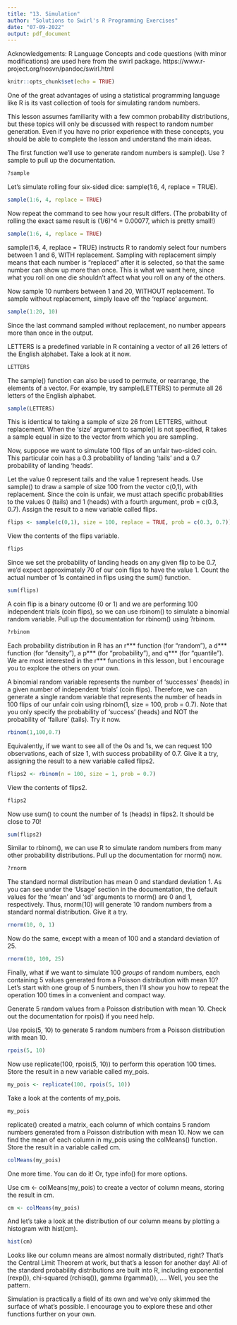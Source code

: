 ```yaml
---
title: "13. Simulation"
author: "Solutions to Swirl's R Programming Exercises"
date: "07-09-2022"
output: pdf_document
---
```


Acknowledgements: R Language Concepts and code questions (with minor modifications) are used here from the swirl package. https://www.r-project.org/nosvn/pandoc/swirl.html

```r
knitr::opts_chunk$set(echo = TRUE)
```

One of the great advantages of using a statistical programming language like R is its vast collection of tools for
simulating random numbers.

This lesson assumes familiarity with a few common probability distributions, but these topics will only be discussed
with respect to random number generation. Even if you have no prior experience with these concepts, you should be able
to complete the lesson and understand the main ideas.

The first function we'll use to generate random numbers is sample(). Use ?sample to pull up the documentation.

```r
?sample
```

Let's simulate rolling four six-sided dice: sample(1:6, 4, replace = TRUE).

```r
sample(1:6, 4, replace = TRUE)
```

Now repeat the command to see how your result differs. (The probability of rolling the exact same result is (1/6)^4 =
0.00077, which is pretty small!)

```r
sample(1:6, 4, replace = TRUE)
```

sample(1:6, 4, replace = TRUE) instructs R to randomly select four numbers between 1 and 6, WITH replacement. Sampling
with replacement simply means that each number is "replaced" after it is selected, so that the same number can show up
more than once. This is what we want here, since what you roll on one die shouldn't affect what you roll on any of the
others.

Now sample 10 numbers between 1 and 20, WITHOUT replacement. To sample without replacement, simply leave off the
'replace' argument.


```r
sample(1:20, 10)
```
Since the last command sampled without replacement, no number appears more than once in the output.

LETTERS is a predefined variable in R containing a vector of all 26 letters of the English alphabet. Take a look at it
now.

```r
LETTERS
```
The sample() function can also be used to permute, or rearrange, the elements of a vector. For example, try
sample(LETTERS) to permute all 26 letters of the English alphabet.

```r
sample(LETTERS)
```
This is identical to taking a sample of size 26 from LETTERS, without replacement. When the 'size' argument to sample()
is not specified, R takes a sample equal in size to the vector from which you are sampling.

Now, suppose we want to simulate 100 flips of an unfair two-sided coin. This particular coin has a 0.3 probability of
landing 'tails' and a 0.7 probability of landing 'heads'.

Let the value 0 represent tails and the value 1 represent heads. Use sample() to draw a sample of size 100 from the
vector c(0,1), with replacement. Since the coin is unfair, we must attach specific probabilities to the values 0
(tails) and 1 (heads) with a fourth argument, prob = c(0.3, 0.7). Assign the result to a new variable called flips.

```r
flips <- sample(c(0,1), size = 100, replace = TRUE, prob = c(0.3, 0.7))
```

View the contents of the flips variable.

```r
flips
```

Since we set the probability of landing heads on any given flip to be 0.7, we'd expect approximately 70 of our coin
flips to have the value 1. Count the actual number of 1s contained in flips using the sum() function.

```r
sum(flips)
```

A coin flip is a binary outcome (0 or 1) and we are performing 100 independent trials (coin flips), so we can use
rbinom() to simulate a binomial random variable. Pull up the documentation for rbinom() using ?rbinom.

```r
?rbinom
```

Each probability distribution in R has an r*** function (for "random"), a d*** function (for "density"), a p*** (for
"probability"), and q*** (for "quantile"). We are most interested in the r*** functions in this lesson, but I encourage
you to explore the others on your own.

A binomial random variable represents the number of 'successes' (heads) in a given number of independent 'trials' (coin                                 flips). Therefore, we can generate a single random variable that represents the number of heads in 100 flips of our
unfair coin using rbinom(1, size = 100, prob = 0.7). Note that you only specify the probability of 'success' (heads)
and NOT the probability of 'failure' (tails). Try it now.

```r
rbinom(1,100,0.7)
```

Equivalently, if we want to see all of the 0s and 1s, we can request 100 observations, each of size 1, with success
probability of 0.7. Give it a try, assigning the result to a new variable called flips2.

```r
flips2 <- rbinom(n = 100, size = 1, prob = 0.7)
```

View the contents of flips2.

```r
flips2
```

Now use sum() to count the number of 1s (heads) in flips2. It should be close to 70!

```r
sum(flips2)
```

Similar to rbinom(), we can use R to simulate random numbers from many other probability distributions. Pull up the
documentation for rnorm() now.

```r
?rnorm
```

The standard normal distribution has mean 0 and standard deviation 1. As you can see under the 'Usage' section in the
documentation, the default values for the 'mean' and 'sd' arguments to rnorm() are 0 and 1, respectively. Thus,
rnorm(10) will generate 10 random numbers from a standard normal distribution. Give it a try.

```r
rnorm(10, 0, 1)
```
Now do the same, except with a mean of 100 and a standard deviation of 25.

```r
rnorm(10, 100, 25)
```

Finally, what if we want to simulate 100 *groups* of random numbers, each containing 5 values generated from a Poisson
distribution with mean 10? Let's start with one group of 5 numbers, then I'll show you how to repeat the operation 100
times in a convenient and compact way.

Generate 5 random values from a Poisson distribution with mean 10. Check out the documentation for rpois() if you need
help.

Use rpois(5, 10) to generate 5 random numbers from a Poisson distribution with mean 10.

```r
rpois(5, 10)
```

Now use replicate(100, rpois(5, 10)) to perform this operation 100 times. Store the result in a new variable called
my_pois.

```r
my_pois <- replicate(100, rpois(5, 10))
```

Take a look at the contents of my_pois.

```r
my_pois
```

replicate() created a matrix, each column of which contains 5 random numbers generated from a Poisson distribution with
mean 10. Now we can find the mean of each column in my_pois using the colMeans() function. Store the result in a
variable called cm.

```r
colMeans(my_pois)
```

One more time. You can do it! Or, type info() for more options.

Use cm <- colMeans(my_pois) to create a vector of column means, storing the result in cm.

```r
cm <- colMeans(my_pois)
```

And let's take a look at the distribution of our column means by plotting a histogram with hist(cm).

```r
hist(cm)
```

Looks like our column means are almost normally distributed, right? That's the Central Limit Theorem at work, but
that's a lesson for another day!
All of the standard probability distributions are built into R, including exponential (rexp()), chi-squared (rchisq()),
gamma (rgamma()), .... Well, you see the pattern.

Simulation is practically a field of its own and we've only skimmed the surface of what's possible. I encourage you to
explore these and other functions further on your own.
